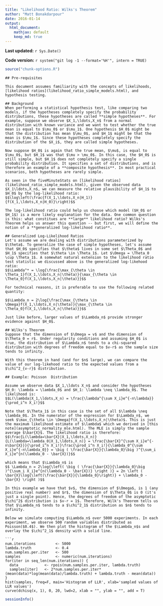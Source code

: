 ```yaml
---
title: "Likelihood Ratio: Wilks's Theorem"
author: "Matt Bonakdarpour"
date: 2016-01-14
output: 
  html_document:
    mathjax: default
    keep_md: true
---
```


**Last updated:** `r Sys.Date()`

**Code version:** `r system("git log -1 --format='%H'", intern = TRUE)`

```r
source("chunk-options.R")
```

```
## Pre-requisites

This document assumes familiarity with the concepts of likelihoods, [likelihood ratios](likelihood_ratio_simple_models.html), and hypothesis testing. 

## Background
When performing a statistical hypothesis test, like comparing two models, if the hypotheses completely specify the probability distributions, these hypotheses are called **simple hypotheses**. For example, suppose we observe $X_1,\ldots,X_n$ from a normal distribution with known variance and we want to test whether the true mean is equal to $\mu_0$ or $\mu_1$. One hypothesis $H_0$ might be that the distribution has mean $\mu_0$, and $H_1$ might be that the mean is $\mu_1$. Since these hypotheses completely specify the distribution of the $X_i$, they are called simple hypotheses. 

Now suppose $H_0$ is again that the true mean, $\mu$, is equal to $\mu_0$, but $H_1$ was that $\mu > \mu_0$. In this case, the $H_0$ is still simple, but $H_1$ does not completely specify a single probability distribution. It specifies a set of distributions, and is therefore an example of a **composite hypothesis**. In most practical scenarios, both hypotheses are rarely simple. 

As seen in the fiveMinuteStats on [likelihood ratios](likelihood_ratio_simple_models.html), given the observed data $X_1\ldots,X_n$, we can measure the relative plausibility of $H_1$ to $H_0$ by the log-likelihood ratio:
$$\log\left(\frac{f(X_1,\ldots,X_n|H_1)}{f(X_1,\ldots,X_n|H_0)}\right)$$

The log-likelihood ratio could help us choose which model ($H_0$ or $H_1$) is a more likely explanation for the data. One common question is this: what constitues are **large** likelihood ratio? Wilks's Theorem helps us answer this question -- but first, we will define the notion of a **generalized log-likelihood ratio**.

## Generalized Log-Likelihood Ratios
Let's assume we are dealing with distributions parameterized by $\theta$. To generalize the case of simple hypotheses, let's assume that $H_0$ specifies that $\theta$ lives in some set $\Theta_0$ and $H_1$ specifies that $\theta \in \Theta_1$. Let $\Omega = \Theta_0 \cup \Theta_1$. A somewhat natural extension to the likelihood ratio test statistic we discussed above is the generalized log-likehood ratio:
$$\Lambda^* = \log{\frac{\max_{\theta \in \Theta_1}f(X_1,\ldots,X_n|\theta)}{\max_{\theta \in \Theta_0}f(X_1,\ldots,X_n|\theta)}}$$

For technical reasons, it is preferable to use the following related quantity:

$$\Lambda_n = 2\log{\frac{\max_{\theta \in \Omega}f(X_1,\ldots,X_n|\theta)}{\max_{\theta \in \Theta_0}f(X_1,\ldots,X_n|\theta)}}$$

Just like before, larger values of $\Lambda_n$ provide stronger evidence against $H_0$.

## Wilks's Theorem
Suppose that the dimension of $\Omega = v$ and the dimension of $\Theta_0 = r$. Under regularity conditions and assuming $H_0$ is true, the distribution of $\Lambda_n$ tends to a chi-squared distribution with degrees of freedom equal to $v-r$ as the sample size tends to infinity. 

With this theorem in hand (and for $n$ large), we can compare the value of our log-likehood ratio to the expected values from a $\chi^2_{v-r}$ distribution.  

## Example: Poisson  Distribution

Assume we observe data $X_1,\ldots X_n$ and consider the hypotheses $H_0: \lambda = \lambda_0$ and $H_1: \lambda \neq \lambda_0$. The likelihood is: 
$$L(\lambda|X_1,\ldots,X_n) = \frac{\lambda^{\sum X_i}e^{-n\lambda}}{\prod_i^n X_i!}$$

Note that $\Theta_1$ in this case is the set of all $\lambda \neq \lambda_0$. In the numerator of the expression for $\Lambda_n$, we seek $\max_{\theta \in \Omega}f(X_1,\ldots,X_n|\theta)$. This is just the maximum likelihood estimate of $\lambda$ which we derived in [this note](asymptotic_normality_mle.html). The MLE is simply the sample average $\bar{X}$. The likelihood ratio is therefore:
$$\frac{L(\lambda=\bar{X}|X_1,\ldots,X_n)}{L(\lambda=\lambda_0|X_1,\ldots,X_n)} = \frac{\bar{X}^{\sum X_i}e^{-n\bar{X}}}{\prod_i^n X_i!}\frac{\prod_i^n X_i!}{\lambda_0^{\sum X_i}e^{-n\lambda_0}} = \big ( \frac{\bar{X}}{\lambda_0}\big )^{\sum_i X_i}e^{n(\lambda_0 - \bar{X})}$$

which means that $\Lambda_n$ is 
$$ \Lambda_n = 2\log{\left( \big ( \frac{\bar{X}}{\lambda_0}\big )^{\sum_i X_i}e^{n(\lambda_0 - \bar{X})} \right )} = 2n \left ( \bar{X}\log{\left(\frac{\bar{X}}{\lambda_0}\right)} + \lambda_0 - \bar{X} \right )$$

In this example we have that $v$, the dimension of $\Omega$, is 1 (any positive real number) and $r$, the dimension of $\Theta_0$ is 0 (it's just a single point). Hence, the degrees of freedom of the asymptotic $\chi^2$ distribution is $v-r = 1$. Therefore, Wilk's Theorem tells us that $\Lambda_n$ tends to a $\chi^2_1$ distribution as $n$ tends to infinity.

Below we simulate computing $\Lambda_n$ over 5000 experiments. In each experiment, we observe 500 random variables distributed as Poisson($0.4$). We then plot the histogram of the $\Lambda_n$s and overlay the $\chi^2_1$ density with a solid line. 

```r
num.iterations         <- 5000
lambda.truth           <- 0.4
num.samples.per.iter   <- 500
samples                <- numeric(num.iterations)
for(iter in seq_len(num.iterations)) {
  data            <- rpois(num.samples.per.iter, lambda.truth)
  samples[iter]   <- 2*num.samples.per.iter*(mean(data)*log(mean(data)/lambda.truth) + lambda.truth - mean(data))
}
hist(samples, freq=F, main='Histogram of LLR', xlab='sampled values of LLR values')
curve(dchisq(x, 1), 0, 20, lwd=2, xlab = "", ylab = "", add = T)
```

```r
sessionInfo()
```




